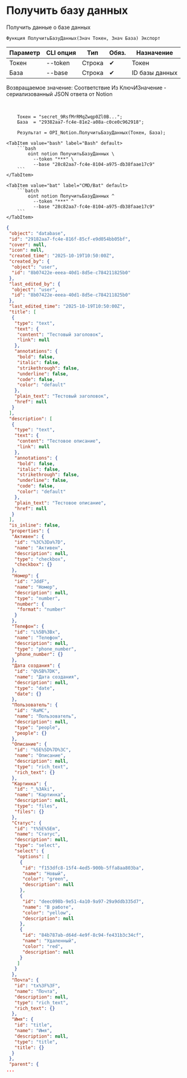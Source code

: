 ﻿---
sidebar_position: 2
description: Получить базу данных и другие функции для работы с Notion в Открытом пакете интеграций - бесплатной open-source библиотеке интеграций для 1С:Предприятие 8, OneScript и CLI
keywords: [1C, 1С, 1С:Предприятие, 1С:Предприятие 8.3, API, Интеграция, Сервисы, Обмен, OneScript, CLI, Notion]
---


# Получить базу данных
 Получить данные о базе данных



`Функция ПолучитьБазуДанных(Знач Токен, Знач База) Экспорт`

  | Параметр | CLI опция | Тип | Обяз. | Назначение |
  |-|-|-|-|-|
  | Токен | --token | Строка | &#x2714; | Токен |
  | База | --base | Строка | &#x2714; | ID базы данных |

  
  Возвращаемое значение:   Соответствие Из КлючИЗначение - сериализованный JSON ответа от Notion

<br/>



```bsl title="Пример использования для 1С:Предприятие/OneScript"
    Токен = "secret_9RsfMrRMqZwqp0Zl0B...";
    База  = "29382aa7-fc4e-81e2-a08a-c0ce0c962918";

    Результат = OPI_Notion.ПолучитьБазуДанных(Токен, База);
```
    

 <Tabs>
  
    <TabItem value="bash" label="Bash" default>
        ```bash
            oint notion ПолучитьБазуДанных \
              --token "***" \
              --base "28c82aa7-fc4e-8104-a975-db38faae17c9"
        ```
    </TabItem>
  
    <TabItem value="bat" label="CMD/Bat" default>
        ```batch
            oint notion ПолучитьБазуДанных ^
              --token "***" ^
              --base "28c82aa7-fc4e-8104-a975-db38faae17c9"
        ```
    </TabItem>
</Tabs>


```json title="Результат"
{
 "object": "database",
 "id": "29182aa7-fc4e-816f-85cf-e9d054bb05bf",
 "cover": null,
 "icon": null,
 "created_time": "2025-10-19T10:50:00Z",
 "created_by": {
  "object": "user",
  "id": "8b07422e-eeea-40d1-8d5e-c784211825b0"
 },
 "last_edited_by": {
  "object": "user",
  "id": "8b07422e-eeea-40d1-8d5e-c784211825b0"
 },
 "last_edited_time": "2025-10-19T10:50:00Z",
 "title": [
  {
   "type": "text",
   "text": {
    "content": "Тестовый заголовок",
    "link": null
   },
   "annotations": {
    "bold": false,
    "italic": false,
    "strikethrough": false,
    "underline": false,
    "code": false,
    "color": "default"
   },
   "plain_text": "Тестовый заголовок",
   "href": null
  }
 ],
 "description": [
  {
   "type": "text",
   "text": {
    "content": "Тестовое описание",
    "link": null
   },
   "annotations": {
    "bold": false,
    "italic": false,
    "strikethrough": false,
    "underline": false,
    "code": false,
    "color": "default"
   },
   "plain_text": "Тестовое описание",
   "href": null
  }
 ],
 "is_inline": false,
 "properties": {
  "Активен": {
   "id": "%3C%3Da%7D",
   "name": "Активен",
   "description": null,
   "type": "checkbox",
   "checkbox": {}
  },
  "Номер": {
   "id": "JddF",
   "name": "Номер",
   "description": null,
   "type": "number",
   "number": {
    "format": "number"
   }
  },
  "Телефон": {
   "id": "L%5B%3Bx",
   "name": "Телефон",
   "description": null,
   "type": "phone_number",
   "phone_number": {}
  },
  "Дата создания": {
   "id": "Q%5B%7DK",
   "name": "Дата создания",
   "description": null,
   "type": "date",
   "date": {}
  },
  "Пользователь": {
   "id": "RaMC",
   "name": "Пользователь",
   "description": null,
   "type": "people",
   "people": {}
  },
  "Описание": {
   "id": "%5E%5D%7D%3C",
   "name": "Описание",
   "description": null,
   "type": "rich_text",
   "rich_text": {}
  },
  "Картинка": {
   "id": "_%3Aki",
   "name": "Картинка",
   "description": null,
   "type": "files",
   "files": {}
  },
  "Статус": {
   "id": "t%5E%5Em",
   "name": "Статус",
   "description": null,
   "type": "select",
   "select": {
    "options": [
     {
      "id": "f153dfc8-15f4-4ed5-900b-5ffa8aa803ba",
      "name": "Новый",
      "color": "green",
      "description": null
     },
     {
      "id": "deec098b-9e51-4a10-9a97-29a9ddb335d7",
      "name": "В работе",
      "color": "yellow",
      "description": null
     },
     {
      "id": "84b787ab-d64d-4e9f-8c94-fe431b3c34cf",
      "name": "Удаленный",
      "color": "red",
      "description": null
     }
    ]
   }
  },
  "Почта": {
   "id": "tx%3F%3F",
   "name": "Почта",
   "description": null,
   "type": "rich_text",
   "rich_text": {}
  },
  "Имя": {
   "id": "title",
   "name": "Имя",
   "description": null,
   "type": "title",
   "title": {}
  }
 },
 "parent": {
...
```
